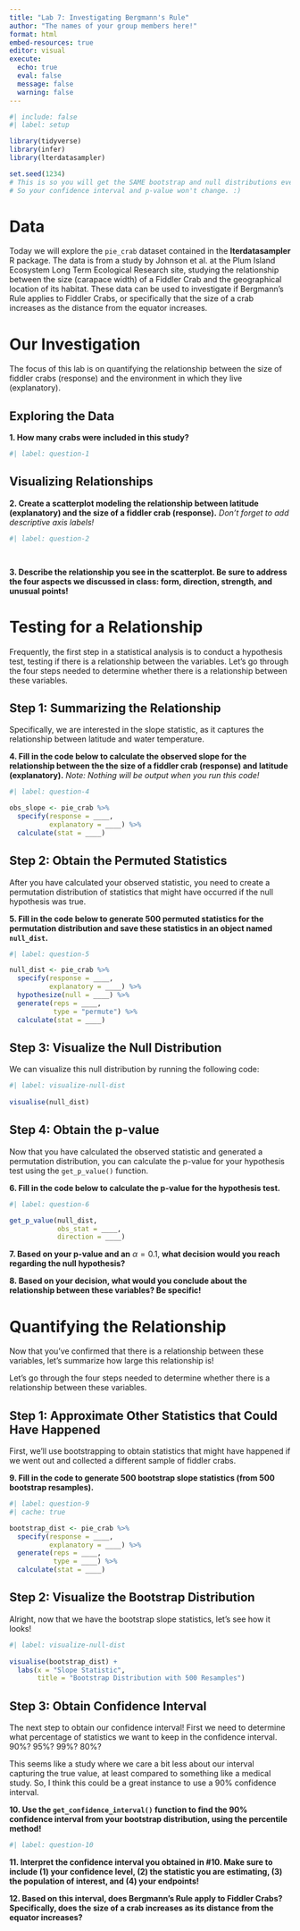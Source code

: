 ```yaml
---
title: "Lab 7: Investigating Bergmann's Rule"
author: "The names of your group members here!"
format: html
embed-resources: true
editor: visual
execute: 
  echo: true
  eval: false
  message: false
  warning: false
---
```


```r
#| include: false
#| label: setup

library(tidyverse)
library(infer)
library(lterdatasampler)

set.seed(1234)
# This is so you will get the SAME bootstrap and null distributions every time you run your code
# So your confidence interval and p-value won't change. :) 
```

# Data

Today we will explore the `pie_crab` dataset contained in the **lterdatasampler**
R package. The data is from a study by Johnson et al. at the Plum Island
Ecosystem Long Term Ecological Research site, studying the relationship between
the size (carapace width) of a Fiddler Crab and the geographical location of its
habitat. These data can be used to investigate if Bergmann's Rule applies to
Fiddler Crabs, or specifically that the size of a crab increases as the distance
from the equator increases.

# Our Investigation

The focus of this lab is on quantifying the relationship between the size of 
fiddler crabs (response) and the environment in which they live (explanatory). 

## Exploring the Data

**1. How many crabs were included in this study?**

```r
#| label: question-1


```


## Visualizing Relationships

**2. Create a scatterplot modeling the relationship between latitude
(explanatory) and the size of a fiddler crab (response).** 
*Don't forget to add descriptive axis labels!*

```r
#| label: question-2

  
```

**3. Describe the relationship you see in the scatterplot. Be sure to address the four aspects we discussed in class: form, direction, strength, and unusual points!**


# Testing for a Relationship

Frequently, the first step in a statistical analysis is to conduct a hypothesis
test, testing if there is a relationship between the variables. Let's go through
the four steps needed to determine whether there is a relationship between these
variables.

## Step 1: Summarizing the Relationship 

Specifically, we are interested in the slope statistic, as it
captures the relationship between latitude and water temperature.

**4. Fill in the code below to calculate the observed slope for the relationship between the the size of a fiddler crab (response) and latitude (explanatory).**
*Note: Nothing will be output when you run this code!*

```r
#| label: question-4

obs_slope <- pie_crab %>% 
  specify(response = ____, 
          explanatory = ____) %>% 
  calculate(stat = ____)
```

## Step 2: Obtain the Permuted Statistics

After you have calculated your observed statistic, you need to create a 
permutation distribution of statistics that might have occurred if the null
hypothesis was true.

**5. Fill in the code below to generate 500 permuted statistics for the permutation distribution and save these statistics in an object named `null_dist`.**

```r
#| label: question-5

null_dist <- pie_crab %>% 
  specify(response = ____, 
          explanatory = ____) %>% 
  hypothesize(null = ____) %>% 
  generate(reps = ____, 
           type = "permute") %>% 
  calculate(stat = ____)

```

## Step 3: Visualize the Null Distribution

We can visualize this null distribution by running the following code:

```r
#| label: visualize-null-dist
 
visualise(null_dist) 
```

## Step 4: Obtain the p-value 

Now that you have calculated the observed statistic and generated a
permutation distribution, you can calculate the p-value for your hypothesis test
using the `get_p_value()` function.

**6. Fill in the code below to calculate the p-value for the hypothesis test.**

```r
#| label: question-6

get_p_value(null_dist, 
            obs_stat = ____, 
            direction = ____)
```

**7. Based on your p-value and an** $\alpha = 0.1$, **what decision would you reach regarding the null hypothesis?**


**8. Based on your decision, what would you conclude about the relationship between these variables? Be specific!**


<!-- Now switch roles! -->

# Quantifying the Relationship

Now that you've confirmed that there is a relationship between these variables,
let's summarize how large this relationship is! 

Let's go through the four steps needed to determine whether there is a relationship between these
variables.

## Step 1: Approximate Other Statistics that Could Have Happened

First, we'll use bootstrapping to obtain statistics that might have happened if
we went out and collected a different sample of fiddler crabs. 

**9. Fill in the code to generate 500 bootstrap slope statistics (from 500 bootstrap resamples).**

```r
#| label: question-9
#| cache: true

bootstrap_dist <- pie_crab %>% 
  specify(response = ____, 
          explanatory = ____) %>% 
  generate(reps = ____, 
           type = ____) %>% 
  calculate(stat = ____)
```

## Step 2: Visualize the Bootstrap Distribution

Alright, now that we have the bootstrap slope statistics, let's see how it
looks! 

```r
#| label: visualize-null-dist
 
visualise(bootstrap_dist) +
  labs(x = "Slope Statistic", 
       title = "Bootstrap Distribution with 500 Resamples")
```

## Step 3: Obtain Confidence Interval

The next step to obtain our confidence interval! First we need to determine what
percentage of statistics we want to keep in the confidence interval. 90%? 95%?
99%? 80%?

This seems like a study where we care a bit less about our interval capturing
the true value, at least compared to something like a medical study. So, I think
this could be a great instance to use a 90% confidence interval.

**10. Use the `get_confidence_interval()` function to find the 90% confidence interval from your bootstrap distribution, using the percentile method!**

```r
#| label: question-10


```

**11. Interpret the confidence interval you obtained in #10. Make sure to include (1) your confidence level, (2) the statistic you are estimating, (3) the population of interest, and (4) your endpoints!**


**12. Based on this interval, does Bergmann's Rule apply to Fiddler Crabs? Specifically, does the size of a crab increases as its distance from the equator increases?**


